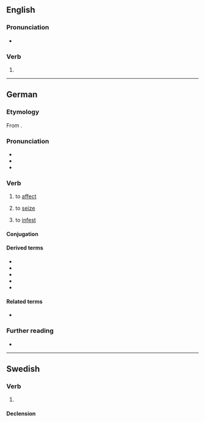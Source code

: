 {{also|Befällen}}
==English==

===Pronunciation===
* {{IPA|en|/bɪˈfɔlən/}}

===Verb===
{{head|en|verb form|cat2=irregular past participles}}

# {{inflection of|en|befall||past|part}}

----

==German==

===Etymology===
From {{affix|de|be-|fallen}}.

===Pronunciation===
* {{IPA|de|/bəˈfaln̩/|/bəˈfalən/}}
* {{audio|de|De-befallen.ogg|Audio}}
* {{hyphenation|de|be|fal|len}}

===Verb===
{{de-verb-strong|class=7|befällt|befiel|befallen|past subjunctive=befiele}}

# {{lb|de|of a disease}} to [[affect]]
# {{lb|de|of fear, desire, etc.}} to [[seize]]
# to [[infest]]

====Conjugation====
{{de-conj-strong|befall|befiel|befallen|h||befäll||a|||a}}

====Derived terms====
* {{l|de|Befallen}}
* {{l|de|Befaller}}
* {{l|de|Befallung}}
* {{l|de|befallend}}
* {{l|de|befallen}}

====Related terms====
* {{l|de|Befall}}

===Further reading===
* {{R:Duden}}

----

==Swedish==

===Verb===
{{head|sv|verb form}}

# {{lb|sv|nonstandard}} {{sv-verb-form-past|befalla}}
#:{{syn|sv|befalld}} {{q|standard}}

====Declension====
{{sv-adj-pastpart|en-stem=befall}}